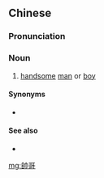 {{also|帅哥}}
==Chinese==
{{zh-forms|s=帅哥}}

===Pronunciation===
{{zh-pron
|m=shuàigē,tl=y
|c=seoi3 go1
|mn=qz,xm,zz:sòe-ko
|cat=n
}}

===Noun===
{{zh-noun}}

# {{lb|zh|colloquial}} [[handsome]] [[man]] or [[boy]]

====Synonyms====
* {{qualifier|chiefly Cantonese}} {{zh-l|靚仔}}

====See also====
* {{zh-l|美女}}

[[mg:帥哥]]